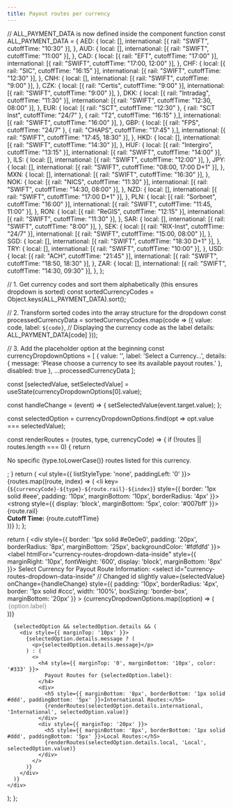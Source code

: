 ```yaml
---
title: Payout routes per currency
---
```


  // ALL_PAYMENT_DATA is now defined inside the component function
  const ALL_PAYMENT_DATA = {
    AED: { local: [], international: [{ rail: "SWIFT", cutoffTime: "10:30" }], },
    AUD: { local: [], international: [{ rail: "SWIFT", cutoffTime: "11:00" }], },
    CAD: { local: [{ rail: "EFT", cutoffTime: "17:00" }], international: [{ rail: "SWIFT", cutoffTime: "17:00, 12:00" }], },
    CHF: { local: [{ rail: "SIC", cutoffTime: "16:15" }], international: [{ rail: "SWIFT", cutoffTime: "12:30" }], },
    CNH: { local: [], international: [{ rail: "SWIFT", cutoffTime: "9:00" }], },
    CZK: { local: [{ rail: "Certis", cutoffTime: "9:00" }], international: [{ rail: "SWIFT", cutoffTime: "9:00" }], },
    DKK: { local: [{ rail: "Intradag", cutoffTime: "11:30" }], international: [{ rail: "SWIFT", cutoffTime: "12:30, 08:00" }], },
    EUR: { local: [{ rail: "SCT", cutoffTime: "12:30" }, { rail: "SCT Inst", cutoffTime: "24/7" }, { rail: "T2", cutoffTime: "16:15" },], international: [{ rail: "SWIFT", cutoffTime: "16:00" }], },
    GBP: { local: [{ rail: "FPS", cutoffTime: "24/7" }, { rail: "CHAPS", cutoffTime: "17:45" },], international: [{ rail: "SWIFT", cutoffTime: "17:45, 18:30" }], },
    HKD: { local: [], international: [{ rail: "SWIFT", cutoffTime: "14:30" }], },
    HUF: { local: [{ rail: "Intergiro", cutoffTime: "13:15" }], international: [{ rail: "SWIFT", cutoffTime: "14:00" }], },
    ILS: { local: [], international: [{ rail: "SWIFT", cutoffTime: "12:00" }], },
    JPY: { local: [], international: [{ rail: "SWIFT", cutoffTime: "08:00, 17:00 D+1" }], },
    MXN: { local: [], international: [{ rail: "SWIFT", cutoffTime: "16:30" }], },
    NOK: { local: [{ rail: "NICS", cutoffTime: "11:30" }], international: [{ rail: "SWIFT", cutoffTime: "14:30, 08:00" }], },
    NZD: { local: [], international: [{ rail: "SWIFT", cutoffTime: "17:00 D+1" }], },
    PLN: { local: [{ rail: "Sorbnet", cutoffTime: "16:00" }], international: [{ rail: "SWIFT", cutoffTime: "11:45, 11:00" }], },
    RON: { local: [{ rail: "ReGIS", cutoffTime: "12:15" }], international: [{ rail: "SWIFT", cutoffTime: "11:30" }], },
    SAR: { local: [], international: [{ rail: "SWIFT", cutoffTime: "8:00" }], },
    SEK: { local: [{ rail: "RIX-Inst", cutoffTime: "24/7" }], international: [{ rail: "SWIFT", cutoffTime: "15:00, 08:00" }], },
    SGD: { local: [], international: [{ rail: "SWIFT", cutoffTime: "18:30 D+1" }], },
    TRY: { local: [], international: [{ rail: "SWIFT", cutoffTime: "10:00" }], },
    USD: { local: [{ rail: "ACH", cutoffTime: "21:45" }], international: [{ rail: "SWIFT", cutoffTime: "18:50, 18:30" }], },
    ZAR: { local: [], international: [{ rail: "SWIFT", cutoffTime: "14:30, 09:30" }], },
  };

  // 1. Get currency codes and sort them alphabetically (this ensures dropdown is sorted)
  const sortedCurrencyCodes = Object.keys(ALL_PAYMENT_DATA).sort();

  // 2. Transform sorted codes into the array structure for the dropdown
  const processedCurrencyData = sortedCurrencyCodes.map(code => ({
    value: code,
    label: `${code}`, // Displaying the currency code as the label
    details: ALL_PAYMENT_DATA[code]
  }));

  // 3. Add the placeholder option at the beginning
  const currencyDropdownOptions = [
    {
      value: '',
      label: 'Select a Currency...',
      details: { message: 'Please choose a currency to see its available payout routes.' },
      disabled: true
    },
    ...processedCurrencyData
  ];

  const [selectedValue, setSelectedValue] = useState(currencyDropdownOptions[0].value);

  const handleChange = (event) => {
    setSelectedValue(event.target.value);
  };

  const selectedOption = currencyDropdownOptions.find(opt => opt.value === selectedValue);

  const renderRoutes = (routes, type, currencyCode) => {
    if (!routes || routes.length === 0) {
      return <p>No specific {type.toLowerCase()} routes listed for this currency.</p>;
    }
    return (
      <ul style={{ listStyleType: 'none', paddingLeft: '0' }}>
        {routes.map((route, index) => (
          <li key={`${currencyCode}-${type}-${route.rail}-${index}`} style={{ border: '1px solid #eee', padding: '10px', marginBottom: '10px', borderRadius: '4px' }}>
            <strong style={{ display: 'block', marginBottom: '5px', color: '#007bff' }}>{route.rail}</strong>
            <div><strong>Cutoff Time:</strong> {route.cutoffTime}</div>
          </li>
        ))}
      </ul>
    );
  };

  return (
    <div style={{ border: '1px solid #e0e0e0', padding: '20px', borderRadius: '8px', marginBottom: '25px', backgroundColor: '#fdfdfd' }}>
      <label htmlFor="currency-routes-dropdown-data-inside" style={{ marginRight: '10px', fontWeight: '600', display: 'block', marginBottom: '8px' }}>
        Select Currency for Payout Route Information:
      </label>
      <select
        id="currency-routes-dropdown-data-inside" // Changed id slightly
        value={selectedValue}
        onChange={handleChange}
        style={{ padding: '10px', borderRadius: '4px', border: '1px solid #ccc', width: '100%', boxSizing: 'border-box', marginBottom: '20px' }}
      >
        {currencyDropdownOptions.map((option) => (
          <option key={option.value} value={option.value} disabled={option.disabled}>
            {option.label}
          </option>
        ))}
      </select>

      {selectedOption && selectedOption.details && (
        <div style={{ marginTop: '10px' }}>
          {selectedOption.details.message ? (
            <p>{selectedOption.details.message}</p>
          ) : (
            <>
              <h4 style={{ marginTop: '0', marginBottom: '10px', color: '#333' }}>
                Payout Routes for {selectedOption.label}:
              </h4>
              <div>
                <h5 style={{ marginBottom: '8px', borderBottom: '1px solid #ddd', paddingBottom: '5px' }}>International Routes:</h5>
                {renderRoutes(selectedOption.details.international, 'International', selectedOption.value)}
              </div>
              <div style={{ marginTop: '20px' }}>
                <h5 style={{ marginBottom: '8px', borderBottom: '1px solid #ddd', paddingBottom: '5px' }}>Local Routes:</h5>
                {renderRoutes(selectedOption.details.local, 'Local', selectedOption.value)}
              </div>
            </>
          )}
        </div>
      )}
    </div>
  );
};


<CurrencyPayoutRoutesDropdown />